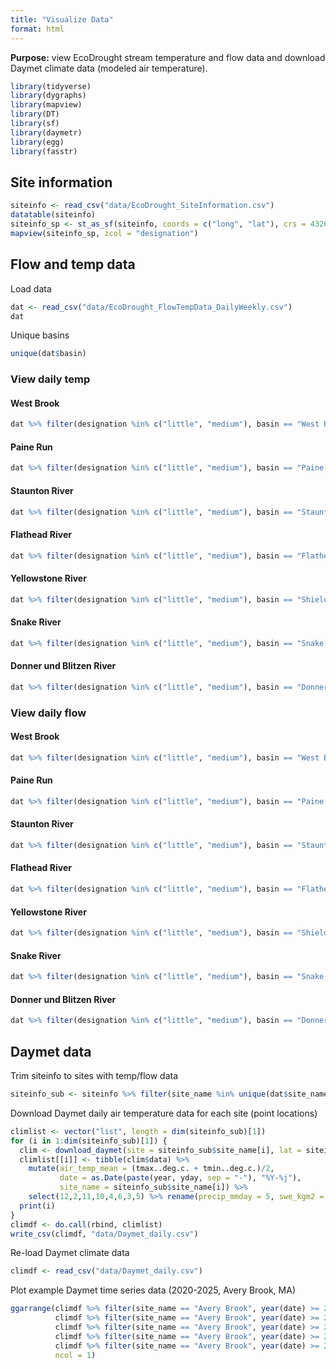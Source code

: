 ```yaml
---
title: "Visualize Data"
format: html
---
```


**Purpose:** view EcoDrought stream temperature and flow data and download Daymet climate data (modeled air temperature).

```r
library(tidyverse)
library(dygraphs)
library(mapview)
library(DT)
library(sf)
library(daymetr)
library(egg)
library(fasstr)
```

## Site information

```r
siteinfo <- read_csv("data/EcoDrought_SiteInformation.csv")
datatable(siteinfo)
siteinfo_sp <- st_as_sf(siteinfo, coords = c("long", "lat"), crs = 4326)
mapview(siteinfo_sp, zcol = "designation")
```


## Flow and temp data

Load data
```r
dat <- read_csv("data/EcoDrought_FlowTempData_DailyWeekly.csv")
dat
```

Unique basins
```r
unique(dat$basin)
```


### View daily temp

::: panel-tabset

#### West Brook
```r
dat %>% filter(designation %in% c("little", "medium"), basin == "West Brook") %>% select(date, site_name, tempc_mean) %>% spread(key = site_name, value = tempc_mean) %>% dygraph() %>% dyRangeSelector() %>% dyAxis("y", label = "Daily mean temperature (deg. C)")
```

#### Paine Run
```r
dat %>% filter(designation %in% c("little", "medium"), basin == "Paine Run", date >= as_date("2018-01-01")) %>% select(date, site_name, tempc_mean) %>% spread(key = site_name, value = tempc_mean) %>% dygraph() %>% dyRangeSelector() %>% dyAxis("y", label = "Daily mean temperature (deg. C)")
```

#### Staunton River
```r
dat %>% filter(designation %in% c("little", "medium"), basin == "Staunton River", date >= as_date("2018-01-01")) %>% select(date, site_name, tempc_mean) %>% spread(key = site_name, value = tempc_mean) %>% dygraph() %>% dyRangeSelector() %>% dyAxis("y", label = "Daily mean temperature (deg. C)")
```

#### Flathead River
```r
dat %>% filter(designation %in% c("little", "medium"), basin == "Flathead") %>% select(date, site_name, tempc_mean) %>% spread(key = site_name, value = tempc_mean) %>% dygraph() %>% dyRangeSelector() %>% dyAxis("y", label = "Daily mean temperature (deg. C)")
```

#### Yellowstone River
```r
dat %>% filter(designation %in% c("little", "medium"), basin == "Shields River") %>% select(date, site_name, tempc_mean) %>% spread(key = site_name, value = tempc_mean) %>% dygraph() %>% dyRangeSelector() %>% dyAxis("y", label = "Daily mean temperature (deg. C)")
```

#### Snake River
```r
dat %>% filter(designation %in% c("little", "medium"), basin == "Snake River") %>% select(date, site_name, tempc_mean) %>% spread(key = site_name, value = tempc_mean) %>% dygraph() %>% dyRangeSelector() %>% dyAxis("y", label = "Daily mean temperature (deg. C)")
```

#### Donner und Blitzen River
```r
dat %>% filter(designation %in% c("little", "medium"), basin == "Donner Blitzen") %>% select(date, site_name, tempc_mean) %>% spread(key = site_name, value = tempc_mean) %>% dygraph() %>% dyRangeSelector() %>% dyAxis("y", label = "Daily mean temperature (deg. C)")
```

:::


### View daily flow

::: panel-tabset

#### West Brook
```r
dat %>% filter(designation %in% c("little", "medium"), basin == "West Brook") %>% mutate(logYield = log(Yield_filled_mm)) %>% select(date, site_name, logYield) %>% spread(key = site_name, value = logYield) %>% dygraph() %>% dyRangeSelector() %>% dyAxis("y", label = "ln(Specific discharge, mm)")
```

#### Paine Run
```r
dat %>% filter(designation %in% c("little", "medium"), basin == "Paine Run", date >= as_date("2018-01-01")) %>% mutate(logYield = log(Yield_filled_mm)) %>% select(date, site_name, logYield) %>% spread(key = site_name, value = logYield) %>% dygraph() %>% dyRangeSelector() %>% dyAxis("y", label = "ln(Specific discharge, mm)")
```

#### Staunton River
```r
dat %>% filter(designation %in% c("little", "medium"), basin == "Staunton River", date >= as_date("2018-01-01")) %>% mutate(logYield = log(Yield_filled_mm)) %>% select(date, site_name, logYield) %>% spread(key = site_name, value = logYield) %>% dygraph() %>% dyRangeSelector() %>% dyAxis("y", label = "ln(Specific discharge, mm)")
```

#### Flathead River
```r
dat %>% filter(designation %in% c("little", "medium"), basin == "Flathead") %>% mutate(logYield = log(Yield_filled_mm)) %>% select(date, site_name, logYield) %>% spread(key = site_name, value = logYield) %>% dygraph() %>% dyRangeSelector() %>% dyAxis("y", label = "ln(Specific discharge, mm)")
```

#### Yellowstone River
```r
dat %>% filter(designation %in% c("little", "medium"), basin == "Shields River") %>% mutate(logYield = log(Yield_filled_mm)) %>% select(date, site_name, logYield) %>% spread(key = site_name, value = logYield) %>% dygraph() %>% dyRangeSelector() %>% dyAxis("y", label = "ln(Specific discharge, mm)")
```

#### Snake River
```r
dat %>% filter(designation %in% c("little", "medium"), basin == "Snake River") %>% mutate(logYield = log(Yield_filled_mm)) %>% select(date, site_name, logYield) %>% spread(key = site_name, value = logYield) %>% dygraph() %>% dyRangeSelector() %>% dyAxis("y", label = "ln(Specific discharge, mm)")
```

#### Donner und Blitzen River
```r
dat %>% filter(designation %in% c("little", "medium"), basin == "Donner Blitzen") %>% mutate(logYield = log(Yield_filled_mm)) %>% select(date, site_name, logYield) %>% spread(key = site_name, value = logYield) %>% dygraph() %>% dyRangeSelector() %>% dyAxis("y", label = "ln(Specific discharge, mm)")
```

:::



## Daymet data

Trim siteinfo to sites with temp/flow data
```r
siteinfo_sub <- siteinfo %>% filter(site_name %in% unique(dat$site_name))
```

Download Daymet daily air temperature data for each site (point locations)
```r
climlist <- vector("list", length = dim(siteinfo_sub)[1])
for (i in 1:dim(siteinfo_sub)[1]) {
  clim <- download_daymet(site = siteinfo_sub$site_name[i], lat = siteinfo_sub$lat[i], lon = siteinfo_sub$long[i], start = 2010, end = 2024, internal = T)
  climlist[[i]] <- tibble(clim$data) %>% 
    mutate(air_temp_mean = (tmax..deg.c. + tmin..deg.c.)/2, 
           date = as.Date(paste(year, yday, sep = "-"), "%Y-%j"),
           site_name = siteinfo_sub$site_name[i]) %>%
    select(12,2,11,10,4,6,3,5) %>% rename(precip_mmday = 5, swe_kgm2 = 6, daylength_sec = 7, shortrad_wm2 = 8)
  print(i)
}
climdf <- do.call(rbind, climlist)
write_csv(climdf, "data/Daymet_daily.csv")
```

Re-load Daymet climate data
```r
climdf <- read_csv("data/Daymet_daily.csv")
```

Plot example Daymet time series data (2020-2025, Avery Brook, MA)
```r
ggarrange(climdf %>% filter(site_name == "Avery Brook", year(date) >= 2020) %>% ggplot(aes(x = date, y = air_temp_mean)) + geom_line(),
          climdf %>% filter(site_name == "Avery Brook", year(date) >= 2020) %>% ggplot(aes(x = date, y = precip_mmday)) + geom_line(),
          climdf %>% filter(site_name == "Avery Brook", year(date) >= 2020) %>% ggplot(aes(x = date, y = swe_kgm2)) + geom_line(),
          climdf %>% filter(site_name == "Avery Brook", year(date) >= 2020) %>% ggplot(aes(x = date, y = daylength_sec)) + geom_line(),
          climdf %>% filter(site_name == "Avery Brook", year(date) >= 2020) %>% ggplot(aes(x = date, y = shortrad_wm2)) + geom_line(),
          ncol = 1)
```

